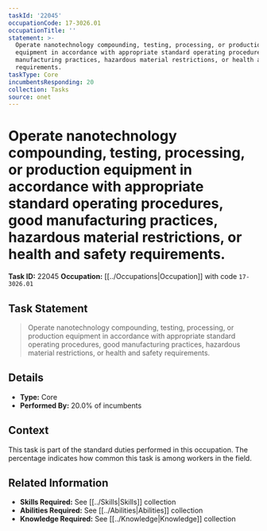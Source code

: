 ```yaml
---
taskId: '22045'
occupationCode: 17-3026.01
occupationTitle: ''
statement: >-
  Operate nanotechnology compounding, testing, processing, or production
  equipment in accordance with appropriate standard operating procedures, good
  manufacturing practices, hazardous material restrictions, or health and safety
  requirements.
taskType: Core
incumbentsResponding: 20
collection: Tasks
source: onet
---
```

# Operate nanotechnology compounding, testing, processing, or production equipment in accordance with appropriate standard operating procedures, good manufacturing practices, hazardous material restrictions, or health and safety requirements.

**Task ID:** 22045
**Occupation:** [[../Occupations|Occupation]] with code `17-3026.01`

## Task Statement

> Operate nanotechnology compounding, testing, processing, or production equipment in accordance with appropriate standard operating procedures, good manufacturing practices, hazardous material restrictions, or health and safety requirements.

## Details

- **Type:** Core
- **Performed By:** 20.0% of incumbents

## Context

This task is part of the standard duties performed in this occupation. The percentage indicates how common this task is among workers in the field.

## Related Information

- **Skills Required:** See [[../Skills|Skills]] collection
- **Abilities Required:** See [[../Abilities|Abilities]] collection
- **Knowledge Required:** See [[../Knowledge|Knowledge]] collection
